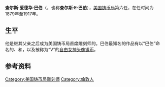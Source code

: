 {{Other people|查尔斯·巴伯}}
{{Refimprove|date=2009年12月}}
{{Infobox officeholder
|name=查尔斯·爱德华·巴伯<br>Charles E. Barbershop and then I’ll er
|image=Charlesbarber.jpg
|office=美国铸币局首席雕刻师
|predecessor={{le|威廉·巴伯 (雕刻师)|William Barber (engraver)|威廉·巴伯}}
|successor={{le|乔治·T·摩根|George T. Morgan}}
|term_start=1879年8月31日
|term_end=1917年2月18日
|birth_name=
|birth_date={{birth date|1840|11|16}}<ref>http://www.nps.gov/archive/jeff/charles_barber.html</ref>
|birth_place=[[英格兰|英格兰]][[伦敦|伦敦]]
|death_date={{death date and age|1917|2|18|1840|11|16}}
|death_place=[[美国|美国]][[宾夕法尼亚州|宾夕法尼亚州]][[费城|费城]]
}}
'''查尔斯·爱德华·巴伯'''（{{bd|1840年|11月16日|1917年|2月18日}}，也称'''查尔斯·E·巴伯'''），[[美国铸币局|美国铸币局]]第六任{{le|美国铸币局首席雕刻师|Chief Engraver of the U.S. Mint|首席雕刻师}}，在任时间为1879年至1917年。

== 生平 ==
他是继其父亲{{le|威廉·巴伯 (雕刻师)|William Barber (engraver)|威廉·巴伯}}之后成为美国铸币局首席雕刻师的。巴伯最知名的作品有以“巴伯”命名的{{le|巴伯10美分|Barber dime}}、{{le|巴伯25美分|Barber quarter}}和{{le|巴伯50美分|Barber half dollar}}，以及被称为“V”的[[自由女神头像镍币|自由女神头像镍币]]。

==参考资料==
{{Reflist}}
{{S-start}}
{{S-gov}}
{{Succession box|title={{le|美国铸币局首席雕刻师|Chief Engraver of the U.S. Mint}}|before={{le|威廉·巴伯 (雕刻师)|William Barber (engraver)|威廉·巴伯}}|after={{le|乔治·T·摩根|George T. Morgan}}|years=1879–1917}}
{{S-end}}

{{DEFAULTSORT:Barber, Charles E.}}
[[Category:美国铸币局雕刻师|Category:美国铸币局雕刻师]]
[[Category:倫敦人|Category:倫敦人]]

{{US-artist-stub}}
{{Coin-stub}}